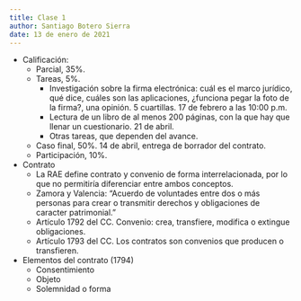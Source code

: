 ```yaml
---
title: Clase 1
author: Santiago Botero Sierra
date: 13 de enero de 2021
---
```


- Calificación:
    + Parcial, 35%.
    + Tareas, 5%.
        - Investigación sobre la firma electrónica: cuál es el marco jurídico,
            qué dice, cuáles son las aplicaciones, ¿funciona pegar la foto de la
            firma?, una  opinión. 5 cuartillas. 17 de febrero a las 10:00 p.m.
        - Lectura de un libro de al menos 200 páginas, con la que hay que llenar
            un cuestionario. 21 de abril.
        - Otras tareas, que dependen del avance.
    + Caso final, 50%. 14 de abril, entrega de borrador del contrato.
    + Participación, 10%.

- Contrato
    + La RAE define contrato y convenio de forma interrelacionada, por lo que
        no permitiría diferenciar entre ambos conceptos.
    + Zamora y Valencia: "Acuerdo de voluntades entre dos o más personas para
        crear o transmitir derechos y obligaciones de caracter patrimonial."
    + Artículo 1792 del CC. Convenio: crea, transfiere, modifica o extingue
        obligaciones.
    + Artículo 1793 del CC. Los contratos son convenios que producen o
        transfieren.

- Elementos del contrato (1794)
    + Consentimiento
    + Objeto
    + Solemnidad o forma
